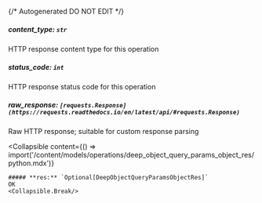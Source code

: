 {/* Autogenerated DO NOT EDIT  */}

##### **content_type:** `str`
HTTP response content type for this operation

##### **status_code:** `int`
HTTP response status code for this operation

##### **raw_response:** `[requests.Response](https://requests.readthedocs.io/en/latest/api/#requests.Response)`
Raw HTTP response; suitable for custom response parsing

<Collapsible
    content={() => import('/content/models/operations/deep_object_query_params_object_res/python.mdx')}
>
    ##### **res:** `Optional[DeepObjectQueryParamsObjectRes]`
    OK
    <Collapsible.Break/>
</Collapsible>

